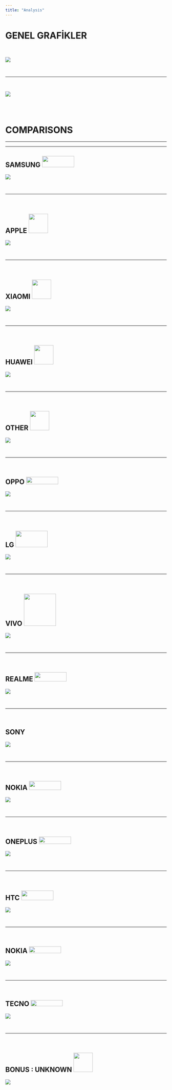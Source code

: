 ```yaml
---
title: "Analysis"
---
```


# GENEL GRAFİKLER

<br>

![](compared_graphs_final/TR_all_graph.png)

<br>

<hr>

<br>

![](compared_graphs_final/WW_all_graph.png)


<br>
<br>


# COMPARISONS

<hr>
<hr>

## SAMSUNG ![](images/samsung-logo-png-1304.png){width="100" height="35"}

![](images/Rplot_samsung_compared.png)

<br>



<hr>

<br>

## APPLE ![](images/png-apple-logo-9708.png){width="60"}

![](images/Rplot_apple_compared-01.png)

<br>



<hr>

<br>

## XIAOMI ![](images/xiaomi-33334-01.png){width="60"}

![](images/Rplot_xiaomi_compared.png)

<br>



<hr>

<br>

## HUAWEI ![](images/Huawei_Standard_logo.svg-min-01.png){width="60"}

![](images/Rplot_huawei_compared.png)

<br>



<hr>

<br>

## OTHER  ![](images/3656607-200.png){width="60"}

![](images/Rplot_other_compared.png)

<br>



<hr>

<br>

## OPPO ![](images/oppo-logo-40767-01.png){width="100" height="23"}

![](images/Rplot_oppo_compared.png)

<br>



<hr>

<br>

## LG ![](images/lg-logo-14410.png){width="100" height="51"}

![](images/Rplot_lg_compared.png)

<br>



<hr>

<br>

## VIVO ![](images/Vivo.png){width="100"}

![](images/Rplot_vivo_compared.png)

<br>



<hr>

<br>

## REALME ![](images/Realme-01.png){width="100" height="29"}

![](images/Rplot_realme_compared.png)

<br>



<hr>

<br>

## SONY ![](images/sony-logo-3074.png){width="100" height="17"}

![](images/Rplot_sony_compared.png)

<br>


<hr>

<br>

## NOKIA ![](images/Nokia-Logo-PNG3-01.png){width="100" height="28"}

![](images/Rplot_nokia_compared-01.png)

<br>



<hr>

<br>

## ONEPLUS ![](images/OnePlus-Logo.wine.png){width="100" height="23"}

![](images/Rplot_oneplus_compared-01.png)

<br>



<hr>

<br>

## HTC ![](images/HTC%20One.png){width="100" height="30"}

![](images/Rplot_htc_compared.png)

<br>



<hr>

<br>

## NOKIA ![](images/Nokia-Logo-PNG3.png){width="100" height="21"}

![](images/Rplot_nokia_compared.png)

<br>



<hr>

<br>

## TECNO ![](images/Tecno%20Logo%20Vector.png){width="100" height="19"}

![](images/Rplot_tecno_compared.png)

<br>



<hr>

<br>

## BONUS : UNKNOWN  ![](images/unknown-18-128.png){width="60"}

![](images/Rplot_unknown_compared.png)
